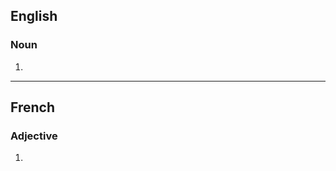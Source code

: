 ==English==

===Noun===
{{head|en|noun form}}

# {{plural of|en|bissextile}}

----

==French==

===Adjective===
{{head|fr|adjective form}}

# {{feminine plural of|fr|bissextil}}